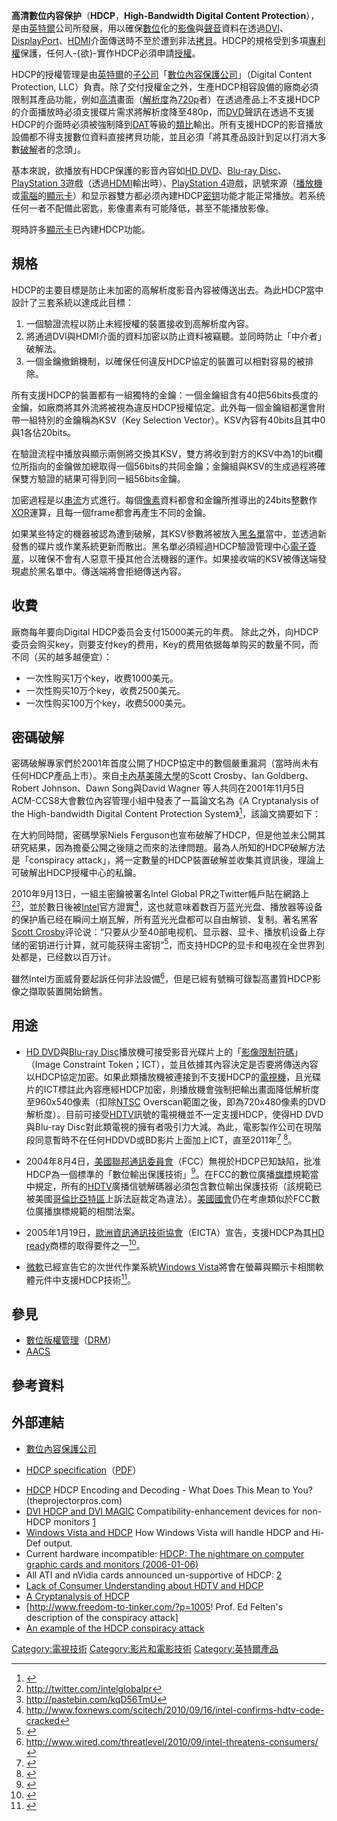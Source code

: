 {{NoteTA|G1=IT}}{{Update|time=2018-01-31}}{{distinguish|DHCP}}
'''高清數位内容保护'''（'''HDCP'''，'''High-Bandwidth Digital Content Protection'''），是由[[英特爾|英特爾]]公司所發展，用以確保[[數位|數位]]化的[[影像|影像]]與[[聲音|聲音]]資料在透過[[DVI|DVI]]、[[DisplayPort|DisplayPort]]、[[HDMI|HDMI]]介面傳送時不至於遭到非法[[拷貝|拷貝]]。HDCP的規格受到多項[[專利權|專利權]]保護，任何人-{欲}-實作HDCP必須申請[[授權|授權]]。

HDCP的授權管理是由[[英特爾|英特爾]]的[[子公司|子公司]]「[[數位內容保護公司|數位內容保護公司]]」（Digital Content Protection, LLC）負責。除了交付授權金之外，生產HDCP相容設備的廠商必須限制其產品功能，例如[[高清|高清]]畫面（[[解析度|解析度]]為[[720p|720p]]者）在透過產品上不支援HDCP的介面播放時必須支援碟片需求將解析度降至480p，而[[DVD|DVD]]聲訊在透過不支援HDCP的介面時必須被強制降到[[DAT|DAT]]等級的[[類比|類比]]輸出。所有支援HDCP的影音播放設備都不得支援數位資料直接拷貝功能，並且必須「將其產品設計到足以打消大多數[[破解|破解]]者的念頭」。

基本來說，欲播放有HDCP保護的影音內容如[[HD_DVD|HD DVD]]、[[Blu-ray_Disc|Blu-ray Disc]]、[[PlayStation_3|PlayStation 3]]遊戲（透過[[HDMI|HDMI]]輸出時）、[[PlayStation_4|PlayStation 4]]遊戲，訊號來源（[[播放機|播放機]]或[[電腦|電腦]]的[[顯示卡|顯示卡]]）和显示器雙方都必须內建HDCP[[密钥|密钥]]功能才能正常播放。若系统任何一者不配備此密匙，影像畫素有可能降低，甚至不能播放影像。

現時許多[[顯示卡|顯示卡]]已內建HDCP功能。

== 規格 ==
HDCP的主要目標是防止未加密的高解析度影音內容被傳送出去。為此HDCP當中設計了三套系統以達成此目標：
#一個驗證流程以防止未經授權的裝置接收到高解析度內容。
#將通過DVI與HDMI介面的資料加密以防止資料被竊聽。並同時防止「中介者」破解法。
#一個金鑰撤銷機制，以確保任何違反HDCP協定的裝置可以相對容易的被排除。

所有支援HDCP的裝置都有一組獨特的金鑰：一個金鑰組含有40把56bits長度的金鑰，如廠商將其外流將被視為違反HDCP授權協定。此外每一個金鑰組都還會附帶一組特別的金鑰稱為KSV（Key Selection Vector）。KSV內容有40bits且其中0與1各佔20bits。

在驗證流程中播放與顯示兩側將交換其KSV，雙方將收到對方的KSV中為1的bit欄位所指向的金鑰做加總取得一個56bits的共同金鑰；金鑰組與KSV的生成過程將確保雙方驗證的結果可得到同一組56bits金鑰。

加密過程是以[[串流媒體|串流]]方式進行。每個[[像素|像素]]資料都會和金鑰所推導出的24bits整數作[[對稱差|XOR]]運算，且每一個frame都會再產生不同的金鑰。

如果某些特定的機器被認為遭到破解，其KSV參數將被放入[[黑名單|黑名單]]當中，並透過新發售的碟片或作業系統更新而散出。黑名單必須經過HDCP驗證管理中心[[電子簽章|電子簽章]]，以確保不會有人惡意干擾其他合法機器的運作。如果接收端的KSV被傳送端發現處於黑名單中。傳送端將會拒絕傳送內容。

== 收費 ==
廠商每年要向Digital HDCP委员会支付15000美元的年费。
除此之外，向HDCP委员会购买key，则要支付key的费用，Key的费用依据每单购买的数量不同，而不同（买的越多越便宜）：
*一次性购买1万个key，收费1000美元。
*一次性购买10万个key，收费2500美元。
*一次性购买100万个key，收费5000美元。

== 密碼破解 ==
密碼破解專家們於2001年首度公開了HDCP協定中的數個嚴重漏洞（當時尚未有任何HDCP產品上市）。來自[[卡內基美隆大學|卡內基美隆大學]]的Scott Crosby、Ian Goldberg、Robert Johnson、Dawn Song與David Wagner 等人共同在2001年11月5日ACM-CCS8大會數位內容管理小組中發表了一篇論文名為《A Cryptanalysis of the High-bandwidth Digital Content Protection System》<ref>{{cite web|url=http://apache.dataloss.nl/~fred/www.nunce.org/hdcp/hdcp111901.htm|title=A Cryptanalysis of the High-bandwidth Digital Content Protection System|publisher=Scott Crosby、Ian Goldberg、Robert Johnson、Dawn Song與David Wagner 等人|date=2001-11-05}}</ref>，該論文摘要如下：

{{cquote|HDCP的線性金鑰交換機制存在基本的弱點，使得我們可以： 
* 竊聽任何傳送中的資料
* 只靠其公開金鑰部分即可複製任何HDCP裝置
* 避免任何裝置被列入黑名單
* 未經授權而生成新的合法KSV
* 以上機能合在一起可以導致我們完全篡取HDCP協會的權威性。}}

在大約同時間，密碼學家Niels Ferguson也宣布破解了HDCP，但是他並未公開其研究結果，因為擔憂公開之後隨之而來的法律問題。最為人所知的HDCP破解方法是「conspiracy attack」，將一定數量的HDCP裝置破解並收集其資訊後，理論上可破解出HDCP授權中心的私鑰。

2010年9月13日，一組主密鑰被署名Intel Global PR之Twitter帳戶貼在網路上<ref>http://twitter.com/intelglobalpr</ref><ref>http://pastebin.com/kqD56TmU{{webarchive|url=https://web.archive.org/web/20100915042955/http://pastebin.com/kqD56TmU|date=2010-09-15}}</ref>，並於數日後被[[Intel|Intel]]官方證實<ref>http://www.foxnews.com/scitech/2010/09/16/intel-confirms-hdtv-code-cracked</ref>，这也就意味着数百万蓝光光盘、播放器等设备的保护盾已经在瞬间土崩瓦解，所有蓝光光盘都可以自由解锁、复制。著名黑客[[Scott_Crosby|Scott Crosby]]评论说：“只要从少至40部电视机、显示器、显卡、播放机设备上存储的密钥进行计算，就可能获得主密钥”<ref>{{cite web|url=https://web.archive.org/web/20200302174627/https://cryptome.org/hdcp-weakness.htm|author=Scott Crosby|title=Apparent HDCP authentication protocol weaknesses}}</ref>，而支持HDCP的显卡和电视在全世界到处都是，已经数以百万计。

雖然Intel方面威脅要起訴任何非法設備<ref>http://www.wired.com/threatlevel/2010/09/intel-threatens-consumers/</ref>，但是已經有號稱可錄製高畫質HDCP影像之擷取裝置開始銷售。

== 用途 ==
*[[HD_DVD|HD DVD]]與[[Blu-ray_Disc|Blu-ray Disc]]播放機可接受影音光碟片上的「[[影像限制符碼|影像限制符碼]]」（Image Constraint Token；ICT），並且依據其內容決定是否要將傳送內容以HDCP協定加密。如果此類播放機被連接到不支援HDCP的[[電視機|電視機]]，且光碟片的ICT標註此內容應經HDCP加密，則播放機會強制把輸出畫面降低解析度至960x540像素（扣除[[NTSC|NTSC]] Overscan範圍之後，即為720x480像素的DVD解析度）。目前可接受[[HDTV|HDTV]]訊號的電視機並不一定支援HDCP，使得HD DVD與Blu-ray Disc對此類電視的擁有者吸引力大減。為此，電影製作公司在現階段同意暫時不在任何HDDVD或BD影片上面加上ICT，直至2011年<ref>{{cite web|url=http://www.emedialive.com/Articles/ReadArticle.aspx?ArticleID=11392|author=Hugh Bennett|title=The Authoritative Blu-ray Disc (BD) FAQ}}</ref> <ref>{{cite web|url=http://www.emedialive.com/Articles/ReadArticle.aspx?ArticleID=11629|author=Hugh Bennett|title=The Authoritative HD DVD FAQ}}</ref>。

*2004年8月4日，[[美國|美國]][[聯邦通訊委員會|聯邦通訊委員會]]（FCC）無視於HDCP已知缺陷，批准HDCP為一個標準的「數位輸出保護技術」<ref>{{cite web|url=http://hraunfoss.fcc.gov/edocs_public/attachmatch/DOC-250532A1.pdf|title=FCC APPROVES DIGITAL OUTPUT PROTECTION TECHNOLOGIES AND RECORDING METHOD CERTIFICATIONS|publisher=FCC|date=2004-08-04|accessdate=2010-02-19}}</ref>。在FCC的數位廣播[[旗標|旗標]]規範當中規定，所有的[[HDTV|HDTV]]廣播信號解碼器必須包含數位輸出保護技術（該規範已被美國[[哥倫比亞特區|哥倫比亞特區]]上訴法庭裁定為違法）。[[美國國會|美國國會]]仍在考慮類似於FCC數位廣播旗標規範的相關法案。

*2005年1月19日，[[歐洲資訊通訊技術協會|歐洲資訊通訊技術協會]]（EICTA）宣告，支援HDCP為其[[HD_ready|HD ready]]商標的取得要件之一<ref>{{cite web|url=http://www.eicta.org/files/PressRelease1-115438A.pdf|title=the official specs for products that carry the "HD Ready" logo|publisher=EICTA|date=2005-01-19}}</ref>。

*[[微軟|微軟]]已經宣告它的次世代作業系統[[Windows_Vista|Windows Vista]]將會在螢幕與顯示卡相關軟體元件中支援HDCP技術<ref>{{cite web|url=http://www.engadget.com/entry/1234000143050582/|title=The Clicker: Microsoft's OPM for the masses|publisher=Engadget|date=2005-07-14|accessdate=2010-02-19}}</ref>。

==參見==
*[[數位版權管理|數位版權管理]]（[[DRM|DRM]]）
*[[AACS|AACS]]

== 參考資料 ==
<div class="references-small">
<references />
</div>

== 外部連結 ==
*{{en}}[http://www.digital-cp.com/ 數位內容保護公司]
*{{en}}[http://www.digital-cp.com/home/HDCPSpecificationRev1_1.pdf HDCP specification]（[[PDF|PDF]]）
*[http://www.theprojectorpros.com/learn.php?p=theater_hdcp HDCP] HDCP Encoding and Decoding - What Does This Mean to You? (theprojectorpros.com)
*[http://www.immateriblog.de/archives/000242.html DVI HDCP and DVI MAGIC] Compatibility-enhancement devices for non-HDCP monitors [http://www.engadget.com/entry/1234000727051424/]
*[http://arstechnica.com/articles/paedia/hardware/hdcp-vista.ars Windows Vista and HDCP] How Windows Vista will handle HDCP and Hi-Def output.
* Current hardware incompatible: [http://www.behardware.com/articles/603-1/hdcp-the-graphic-card-and-monitor-nightmare.html HDCP: The nightmare on computer graphic cards and monitors (2006-01-06)]
*All ATI and nVidia cards announced un-supportive of HDCP: [http://www.firingsquad.com/hardware/ati_nvidia_hdcp_support/]
*[http://www.drmblog.com/index.php?/archives/80_DTV_+_HDTV_+_HDMI_+_HDCP_+_DVI__BAD_DRM.html Lack of Consumer Understanding about HDTV and HDCP]
*[http://citeseer.ist.psu.edu/cache/papers/cs/25911/http:zSzzSzwww.cs.berkeley.eduzSz~dawzSzpaperszSzhdcp-drm01.pdf/a-cryptanalysis-of-the.pdf A Cryptanalysis of HDCP]
*[http://www.freedom-to-tinker.com/?p=1005! Prof. Ed Felten's description of the conspiracy attack]
*[http://www.grack.com/programming/misc/HDCPConspiracyAttack.html An example of the HDCP conspiracy attack]

[[Category:電視技術|Category:電視技術]]
[[Category:影片和電影技術|Category:影片和電影技術]]
[[Category:英特爾產品|Category:英特爾產品]]